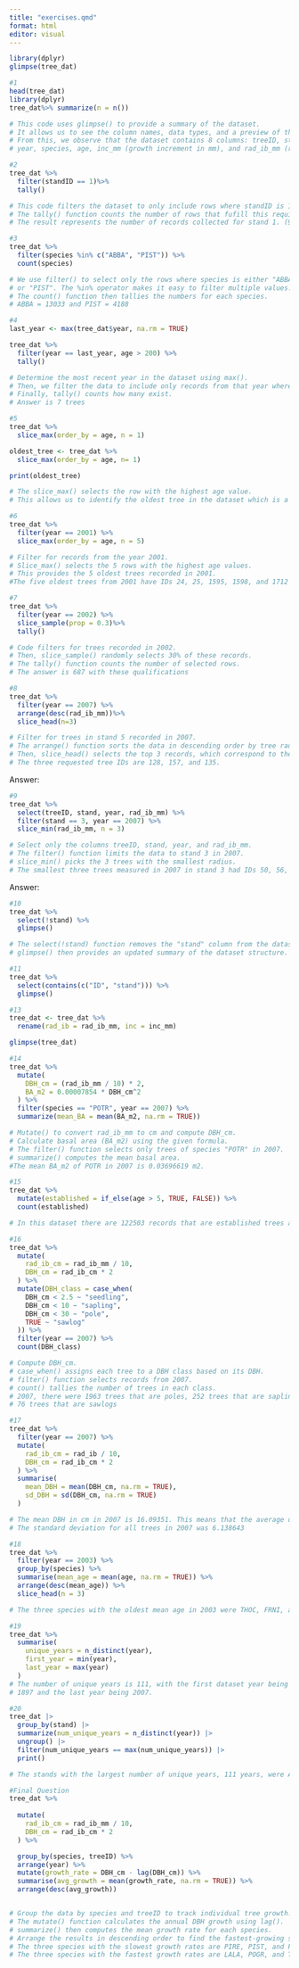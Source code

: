 ```yaml
---
title: "exercises.qmd"
format: html
editor: visual
---
```


```r
library(dplyr)
glimpse(tree_dat)
```

```r
#1
head(tree_dat)
library(dplyr)
tree_dat%>% summarize(n = n())

# This code uses glimpse() to provide a summary of the dataset.
# It allows us to see the column names, data types, and a preview of the data.
# From this, we observe that the dataset contains 8 columns: treeID, standID, stand, 
# year, species, age, inc_mm (growth increment in mm), and rad_ib_mm (radius in mm). and 131386 rows

```


```r
#2
tree_dat %>%
  filter(standID == 1)%>%
  tally()

# This code filters the dataset to only include rows where standID is 1.
# The tally() function counts the number of rows that fufill this requirement.
# The result represents the number of records collected for stand 1. (979)

```


```r
#3
tree_dat %>%
  filter(species %in% c("ABBA", "PIST")) %>%
  count(species)

# We use filter() to select only the rows where species is either "ABBA" 
# or "PIST". The %in% operator makes it easy to filter multiple values.
# The count() function then tallies the numbers for each species.
# ABBA = 13033 and PIST = 4188
```


```r
#4
last_year <- max(tree_dat$year, na.rm = TRUE)

tree_dat %>%
  filter(year == last_year, age > 200) %>%
  tally()

# Determine the most recent year in the dataset using max().
# Then, we filter the data to include only records from that year where age > 200.
# Finally, tally() counts how many exist.
# Answer is 7 trees
```


```r
#5
tree_dat %>%
  slice_max(order_by = age, n = 1)

oldest_tree <- tree_dat %>%
  slice_max(order_by = age, n= 1)

print(oldest_tree)

# The slice_max() selects the row with the highest age value.
# This allows us to identify the oldest tree in the dataset which is a Pinus Reninosa that is 269.

```


```r
#6
tree_dat %>%
  filter(year == 2001) %>%
  slice_max(order_by = age, n = 5)

# Filter for records from the year 2001.
# Slice_max() selects the 5 rows with the highest age values.
# This provides the 5 oldest trees recorded in 2001.
#The five oldest trees from 2001 have IDs 24, 25, 1595, 1598, and 1712
```

```r
#7
tree_dat %>%
  filter(year == 2002) %>%
  slice_sample(prop = 0.3)%>%
  tally()

# Code filters for trees recorded in 2002.
# Then, slice_sample() randomly selects 30% of these records.
# The tally() function counts the number of selected rows.
# The answer is 687 with these qualifications
```


```r
#8
tree_dat %>%
  filter(year == 2007) %>%
  arrange(desc(rad_ib_mm))%>%
  slice_head(n=3)

# Filter for trees in stand 5 recorded in 2007.
# The arrange() function sorts the data in descending order by tree radius.
# Then, slice_head() selects the top 3 records, which correspond to the largest trees.
# The three requested tree IDs are 128, 157, and 135.
```
Answer:

```r
#9
tree_dat %>%
  select(treeID, stand, year, rad_ib_mm) %>%
  filter(stand == 3, year == 2007) %>%
  slice_min(rad_ib_mm, n = 3)

# Select only the columns treeID, stand, year, and rad_ib_mm.
# The filter() function limits the data to stand 3 in 2007.
# slice_min() picks the 3 trees with the smallest radius.
# The smallest three trees measured in 2007 in stand 3 had IDs 50, 56, and 36.
```
Answer:

```r
#10
tree_dat %>%
  select(!stand) %>%
  glimpse()

# The select(!stand) function removes the "stand" column from the dataset.
# glimpse() then provides an updated summary of the dataset structure.
```

```r
#11
tree_dat %>%
  select(contains(c("ID", "stand"))) %>%
  glimpse()
```


```r
#13
tree_dat <- tree_dat %>%
  rename(rad_ib = rad_ib_mm, inc = inc_mm) 

glimpse(tree_dat)
```


```r
#14
tree_dat %>%
  mutate(
    DBH_cm = (rad_ib_mm / 10) * 2,
    BA_m2 = 0.00007854 * DBH_cm^2
  ) %>%
  filter(species == "POTR", year == 2007) %>%
  summarize(mean_BA = mean(BA_m2, na.rm = TRUE))

# Mutate() to convert rad_ib_mm to cm and compute DBH_cm.
# Calculate basal area (BA_m2) using the given formula.
# The filter() function selects only trees of species "POTR" in 2007.
# summarize() computes the mean basal area.
#The mean BA_m2 of POTR in 2007 is 0.03696619 m2.
```


```r
#15
tree_dat %>%
  mutate(established = if_else(age > 5, TRUE, FALSE)) %>%
  count(established)

# In this dataset there are 122503 records that are established trees and 8883 records that are not # established.
```


```r
#16
tree_dat %>%
  mutate(
    rad_ib_cm = rad_ib_mm / 10,  
    DBH_cm = rad_ib_cm * 2
  ) %>%
  mutate(DBH_class = case_when(
    DBH_cm < 2.5 ~ "seedling",
    DBH_cm < 10 ~ "sapling",
    DBH_cm < 30 ~ "pole",
    TRUE ~ "sawlog"
  )) %>%
  filter(year == 2007) %>%
  count(DBH_class)

# Compute DBH_cm.
# case_when() assigns each tree to a DBH class based on its DBH.
# filter() function selects records from 2007.
# count() tallies the number of trees in each class.
# 2007, there were 1963 trees that are poles, 252 trees that are saplings, and 
# 76 trees that are sawlogs
```

```r
#17
tree_dat %>%
  filter(year == 2007) %>%
  mutate(
    rad_ib_cm = rad_ib / 10,
    DBH_cm = rad_ib_cm * 2
  ) %>%
  summarise(
    mean_DBH = mean(DBH_cm, na.rm = TRUE),
    sd_DBH = sd(DBH_cm, na.rm = TRUE)
  )

# The mean DBH in cm in 2007 is 16.09351. This means that the average diameter at breast height for #the trees logged in this dataset at the time was about 16 centimeters. 
# The standard deviation for all trees in 2007 was 6.138643 
```


```r
#18
tree_dat %>%
  filter(year == 2003) %>%
  group_by(species) %>%
  summarise(mean_age = mean(age, na.rm = TRUE)) %>%
  arrange(desc(mean_age)) %>%
  slice_head(n = 3)

# The three species with the oldest mean age in 2003 were THOC, FRNI, and PIST
```

```r
#19
tree_dat %>%
  summarise(
    unique_years = n_distinct(year),
    first_year = min(year),
    last_year = max(year)
  )
# The number of unique years is 111, with the first dataset year being 
# 1897 and the last year being 2007. 
```

```r
#20
tree_dat |>
  group_by(stand) |>
  summarize(num_unique_years = n_distinct(year)) |>
  ungroup() |>
  filter(num_unique_years == max(num_unique_years)) |>
  print()

# The stands with the largest number of unique years, 111 years, were A1, D1, D2, D3, and F1
```


```r
#Final Question
tree_dat %>%
 
  mutate(
    rad_ib_cm = rad_ib_mm / 10,  
    DBH_cm = rad_ib_cm * 2         
  ) %>%

  group_by(species, treeID) %>%
  arrange(year) %>%  
  mutate(growth_rate = DBH_cm - lag(DBH_cm)) %>%
  summarise(avg_growth = mean(growth_rate, na.rm = TRUE)) %>%
  arrange(desc(avg_growth))


# Group the data by species and treeID to track individual tree growth.
# The mutate() function calculates the annual DBH growth using lag().
# summarize() then computes the mean growth rate for each species.
# Arrange the results in descending order to find the fastest-growing species.
# The three species with the slowest growth rates are PIRE, PIST, and POTR 
# The three species with the fastest growth rates are LALA, POGR, and THOC.

```

